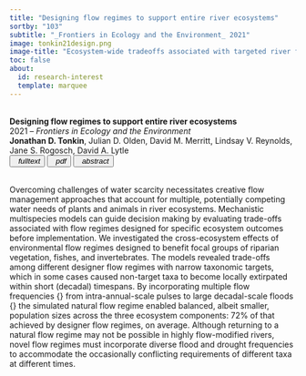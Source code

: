 ```yaml
---
title: "Designing flow regimes to support entire river ecosystems"
sortby: "103"
subtitle: "_Frontiers in Ecology and the Environment_ 2021"
image: tonkin21design.png
image-title: "Ecosystem-wide tradeoffs associated with targeted river flow regimes"
toc: false
about:
  id: research-interest
  template: marquee
---
```


<br><b>Designing flow regimes to support entire river ecosystems</b><br>2021 – <i>Frontiers in Ecology and the Environment</i><br> <b>Jonathan D. Tonkin</b>, Julian D. Olden, David M. Merritt, Lindsay V. Reynolds, Jane S. Rogosch, David A. Lytle <br>
</li>
<button type="button" class="btn btn-sm btn-outline-success"> <a target="_blank" href="https://doi.org/10.1002/fee.2348" style="text-decoration: none; color:inherit;"> <iconify-icon inline="" icon="ph:link-bold"></iconify-icon><i>&nbsp; fulltext</i></a> </button> <button type="button" class="btn btn-sm btn-outline-danger"> <a target="_blank" href="/assets/papers/tonkin21designing.pdf" style="text-decoration: none; color:inherit;"> <iconify-icon inline="" icon="fa:file-pdf-o"></iconify-icon><i>&nbsp; pdf</i></a> </button> <button type="button" data-bs-toggle="collapse" data-bs-target="#ref-62" aria-expanded="false" aria-controls="ref-62" class="btn btn-sm btn-outline-info"><i class="bi bi-arrows-expand">&nbsp; abstract</i></button>
<div id="ref-62" class="collapse">
<p class="small">
<br>Overcoming challenges of water scarcity necessitates creative flow management approaches that account for multiple, potentially competing water needs of plants and animals in river ecosystems. Mechanistic multispecies models can guide decision making by evaluating trade-offs associated with flow regimes designed for specific ecosystem outcomes before implementation. We investigated the cross-ecosystem effects of environmental flow regimes designed to benefit focal groups of riparian vegetation, fishes, and invertebrates. The models revealed trade-offs among different designer flow regimes with narrow taxonomic targets, which in some cases caused non-target taxa to become locally extirpated within short (decadal) timespans. By incorporating multiple flow frequencies {} from intra-annual-scale pulses to large decadal-scale floods {} the simulated natural flow regime enabled balanced, albeit smaller, population sizes across the three ecosystem components: 72% of that achieved by designer flow regimes, on average. Although returning to a natural flow regime may not be possible in highly flow-modified rivers, novel flow regimes must incorporate diverse flood and drought frequencies to accommodate the occasionally conflicting requirements of different taxa at different times.
</p>
<br>
</div>

